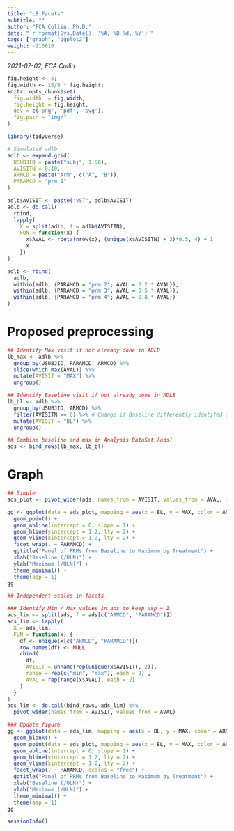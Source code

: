 ```yaml
---
title: "LB Facets"
subtitle: ""
author: "FCA Collin, Ph.D."
date: "`r format(Sys.Date(), '%A, %B %d, %Y')`"
tags: ["graph", "ggplot2"] 
weight: -210610
---
```


_2021-07-02, FCA Collin_

<!--more-->
```r
fig.height <- 5;
fig.width <- 16/9 * fig.height;
knitr::opts_chunk$set(
  fig.width  = fig.width,
  fig.height = fig.height,
  dev = c('png', 'pdf', 'svg'),
  fig.path = "img/"
)
```

```r
library(tidyverse)

# Simulated adlb
adlb <- expand.grid(
  USUBJID = paste("subj", 1:50),
  AVISITN = 0:10,
  ARMCD = paste("Arm", c("A", "B")),
  PARAMCD = "prm 1"
)

adlb$AVISIT <- paste("VST", adlb$AVISIT)
adlb <- do.call(
  rbind,
  lapply(
    X = split(adlb, f = adlb$AVISITN),
    FUN = function(x) {
      x$AVAL <- rbeta(nrow(x), (unique(x$AVISITN) + 2)*0.5, 4) + 1
      x
    })
)

adlb <- rbind(
  adlb,
  within(adlb, {PARAMCD = "prm 2"; AVAL = 0.2 * AVAL}),
  within(adlb, {PARAMCD = "prm 3"; AVAL = 0.5 * AVAL}),
  within(adlb, {PARAMCD = "prm 4"; AVAL = 0.8 * AVAL})
)
```

# Proposed preprocessing

```r
## Identify Max visit if not already done in ADLB
lb_max <- adlb %>%
  group_by(USUBJID, PARAMCD, ARMCD) %>%
  slice(which.max(AVAL)) %>%
  mutate(AVISIT = "MAX") %>%
  ungroup()

## Identify Baseline visit if not already done in ADLB
lb_bl <- adlb %>%
  group_by(USUBJID, ARMCD) %>%
  filter(AVISITN == 0) %>% # Change if Baseline differently identifed e.g. ABLFL
  mutate(AVISIT = "BL") %>%
  ungroup()

## Combine baseline and max in Analysis DataSet [ads]
ads <- bind_rows(lb_max, lb_bl)
```

# Graph 

```r
## Simple
ads_plot <- pivot_wider(ads, names_from = AVISIT, values_from = AVAL, -AVISITN)

gg <- ggplot(data = ads_plot, mapping = aes(x = BL, y = MAX, color = ARMCD)) +
  geom_point() +
  geom_abline(intercept = 0, slope = 1) + 
  geom_hline(yintercept = 1:2, lty = 2) +
  geom_vline(xintercept = 1:2, lty = 2) +
  facet_wrap(. ~ PARAMCD) +
  ggtitle("Panel of PRMs from Baseline to Maximum by Treatment") +
  xlab("Baseline (/ULN)") +
  ylab("Maximum (/ULN)") +
  theme_minimal() + 
  theme(asp = 1)
gg

```

```r
## Independent scales in facets

### Identify Min / Max values in ads to keep asp = 1
ads_lim <- split(ads, f = ads[c("ARMCD", "PARAMCD")])
ads_lim <- lapply(
  X = ads_lim,
  FUN = function(x) {
    df <- unique(x[c("ARMCD", "PARAMCD")])
    row.names(df) <- NULL
    cbind(
      df,
      AVISIT = unname(rep(unique(x$AVISIT), 2)),
      range = rep(c("min", "max"), each = 2) ,
      AVAL = rep(range(x$AVAL), each = 2)
    )
  }
)
ads_lim <- do.call(bind_rows, ads_lim) %>%
  pivot_wider(names_from = AVISIT, values_from = AVAL)

### Update figure
gg <- ggplot(data = ads_lim, mapping = aes(x = BL, y = MAX, color = ARMCD)) +
  geom_blank() +
  geom_point(data = ads_plot, mapping = aes(x = BL, y = MAX, color = ARMCD)) +
  geom_abline(intercept = 0, slope = 1) + 
  geom_hline(yintercept = 1:2, lty = 2) +
  geom_vline(xintercept = 1:2, lty = 2) +
  facet_wrap(. ~ PARAMCD, scales = "free") +
  ggtitle("Panel of PRMs from Baseline to Maximum by Treatment") +
  xlab("Baseline (/ULN)") +
  ylab("Maximum (/ULN)") +
  theme_minimal() + 
  theme(asp = 1)
gg
```


```r
sessionInfo()
```

[modeline]: # ( vim: set foldlevel=0 spell spelllang=en_gb: ) 
